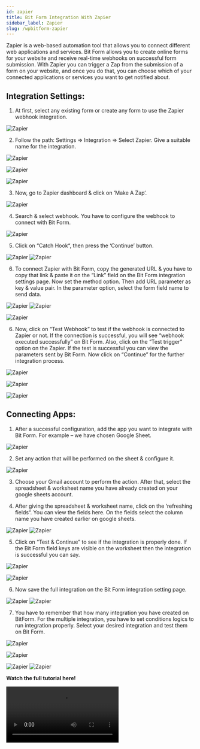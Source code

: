 ```yaml
---
id: zapier
title: Bit Form Integration With Zapier
sidebar_label: Zapier
slug: /wpbitform-zapier
---
```



Zapier is a web-based automation tool that allows you to connect different web applications and services. Bit Form allows you to create online forms for your website and receive real-time webhooks on successful form submission. With Zapier you can trigger a Zap from the submission of a form on your website, and once you do that, you can choose which of your connected applications or services you want to get notified about.

## Integration Settings:

1. At first, select any existing form or create any form to use the Zapier webhook integration.

<Image src="Zapier/1_Select Form-Bit Form" alt="Zapier" w="1020" h="400" />

2. Follow the path: Settings => Integration => Select Zapier. Give a suitable name for the integration.

<Image
  src="Zapier/2_Settings to integration-Bit Form"
  alt="Zapier"
  w="1020"
  h="400"
/>

<Image
  src="Zapier/3_Select Integration-Bit Form"
  alt="Zapier"
  w="1020"
  h="400"
/>

<Image
  src="Zapier/4_Set Integration Name-Bit Form"
  alt="Zapier"
  w="1020"
  h="400"
/>

3. Now, go to Zapier dashboard & click on ‘Make A Zap‘.

<Image src="Zapier/5_Zapier Dashboard-Bit Form" alt="Zapier" w="1020" h="400" />

4. Search & select webhook. You have to configure the webhook to connect with Bit Form.

<Image src="Zapier/6_Search WebHook-Bit Form" alt="Zapier" w="1020" h="400" />

5. Click on “Catch Hook“, then press the ‘Continue’ button.

<Image src="Zapier/7_Trigger event-Bit Form" alt="Zapier" w="1020" h="400" />

<Image src="Zapier/8_Set event-Bit Form" alt="Zapier" w="1020" h="400" />

6. To connect Zapier with Bit Form, copy the generated URL & you have to copy that link & paste it on the “Link” field on the Bit Form integration settings page. Now set the method option. Then add URL parameter as key & value pair. In the parameter option, select the form field name to send data.

<Image src="Zapier/9_Copy URL-Bit Form" alt="Zapier" w="1020" h="400" />

<Image src="Zapier/10. Paste URL- Bit Form" alt="Zapier" w="1020" h="400" />

<Image
  src="Zapier/11. URL Parameter - Bit Form"
  alt="Zapier"
  w="1020"
  h="400"
/>

6. Now, click on “Test Webhook” to test if the webhook is connected to Zapier or not. If the connection is successful, you will see “webhook executed successfully” on Bit Form. Also, click on the “Test trigger” option on the Zapier. If the test is successful you can view the parameters sent by Bit Form. Now click on “Continue” for the further integration process.

<Image
  src="Zapier/12. Test Webhook on Bit Form-Bit Form"
  alt="Zapier"
  w="1020"
  h="400"
/>

<Image
  src="Zapier/13. Test trigger on Zapier-Bit Form"
  alt="Zapier"
  w="1020"
  h="400"
/>

<Image src="Zapier/14. Fetched Fields-Bit Form" alt="Zapier" w="1020" h="400" />

## Connecting Apps:

1. After a successful configuration, add the app you want to integrate with Bit Form. For example – we have chosen Google Sheet.

<Image src="Zapier/15. Select Event -Bit Form" alt="Zapier" w="1020" h="400" />

2. Set any action that will be performed on the sheet & configure it.

<Image src="Zapier/16. Set Action-Bit Form" alt="Zapier" w="1020" h="400" />

3. Choose your Gmail account to perform the action. After that, select the spreadsheet & worksheet name you have already created on your google sheets account.

4. After giving the spreadsheet & worksheet name, click on the ‘refreshing fields“. You can view the fields here. On the fields select the column name you have created earlier on google sheets.

<Image src="Zapier/17. Select Gmail-Bit Form" alt="Zapier" w="1020" h="400" />

<Image src="Zapier/18. Set Up action-Bit Form" alt="Zapier" w="1020" h="400" />

5. Click on “Test & Continue” to see if the integration is properly done. If the Bit Form field keys are visible on the worksheet then the integration is successful you can say.

<Image
  src="Zapier/19. Test & Continue-Bit Form"
  alt="Zapier"
  w="1020"
  h="400"
/>

<Image src="Zapier/20. Field key name on Sheet" alt="Zapier" w="1020" h="400" />

6.  Now save the full integration on the Bit Form integration setting page.

<Image src="Zapier/21. Finish & Save-Bit Form" alt="Zapier" w="1020" h="400" />

<Image src="Zapier/22. Created Integration" alt="Zapier" w="1020" h="400" />

7. You have to remember that how many integration you have created on BitForm. For the multiple integration, you have to set conditions logics to run integration properly. Select your desired integration and test them on Bit Form.

<Image
  src="Zapier/23. Set Conditional Logic-Bit Form"
  alt="Zapier"
  w="1020"
  h="400"
/>

<Image src="Zapier/24. Input" alt="Zapier" w="1020" h="400" />

<Image
  src="Zapier/25. Submission on responses-Bit Form"
  alt="Zapier"
  w="1020"
  h="400"
/>
<Image
  src="Zapier/26. Submission on sheet-Bit Form"
  alt="Zapier"
  w="1020"
  h="400"
/>

**Watch the full tutorial here!**

<Video youtube src="uORXmZANU3M" />
